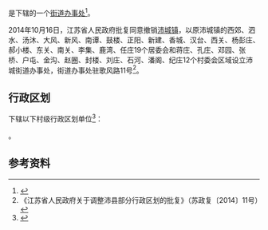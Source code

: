 {{中国乡级行政区|32/03/22/104/000}}

'''{{PAGENAMEBASE}}'''是{{PRC admin/fullname|32/03/22/104/000|3}}下辖的一个[[街道办事处|街道办事处]]<ref>{{PRC admin/ref sgc|{{PRC admin/parent|32/03/22/104/000}}}}</ref>。

2014年10月16日，江苏省人民政府批复同意撤销[[沛城镇|沛城镇]]，以原沛城镇的西郊、泗水、汤沐、大风、新风、南谭、鼓楼、正阳、新建、香城、汉台、西关、杨彭庄、郝小楼、东关、南关、李集、鹿湾、任庄19个居委会和蒋庄、孔庄、邓园、张桥、户屯、金沟、赵圈、封楼、刘庄、石河、潘阁、纪庄12个村委会区域设立沛城街道办事处，街道办事处驻歌风路11号<ref>《江苏省人民政府关于调整沛县部分行政区划的批复》（苏政复〔2014〕11号）</ref>。

== 行政区划 ==
{{PAGENAMEBASE}}下辖以下村级行政区划单位<ref>{{PRC admin/ref sgc|32/03/22/104/000}}</ref>：

{{PRC admin/children|32/03/22/104/000}}。

== 参考资料 ==
{{reflist}}

{{江苏行政区划小作品}}
{{PRC admin/navcat|32/03/22/104/000}}